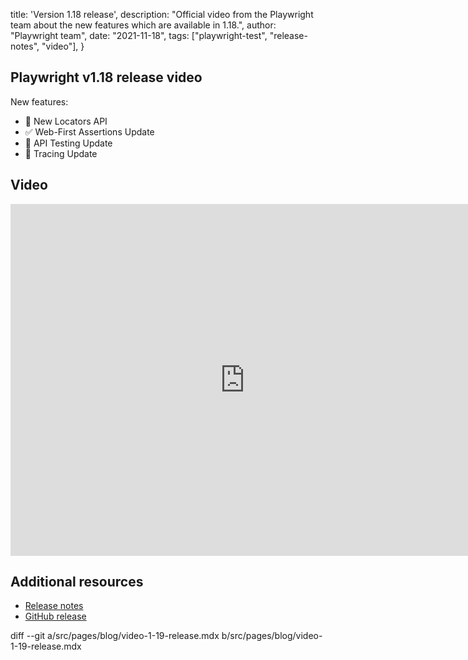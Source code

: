   title: 'Version 1.18 release',
  description: "Official video from the Playwright team about the new features which are available in 1.18.",
  author: "Playwright team",
  date: "2021-11-18",
  tags: ["playwright-test", "release-notes", "video"],
}

## Playwright v1.18 release video

New features:

- 📍 New Locators API
- ✅ Web-First Assertions Update
- 🥑 API Testing Update
- 🌈 Tracing Update


## Video

<div className="embed-youtube">
    <iframe src="https://www.youtube-nocookie.com/embed/ABLYpw2BN_g" frameBorder="0" allow="accelerometer; autoplay; clipboard-write; encrypted-media; gyroscope; picture-in-picture" width="750" height="563" allowFullScreen></iframe>
</div>

## Additional resources

- [Release notes](https://playwright.dev/docs/release-notes#version-118)
- [GitHub release](https://github.com/microsoft/playwright/releases/tag/v1.18.0)

diff --git a/src/pages/blog/video-1-19-release.mdx b/src/pages/blog/video-1-19-release.mdx
